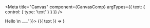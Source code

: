 
<Meta
    title="Canvas"
    component={CanvasComp}
    argTypes={{
        text: {
            control: {
                type: 'text'
            }
        }
    }}
/>

<Canvas>
    <Story name="Default" args={{ text: '> Hello \n ___' }}>
        {({ text }) => <CanvasComp text={text} />}
    </Story>
</Canvas>
